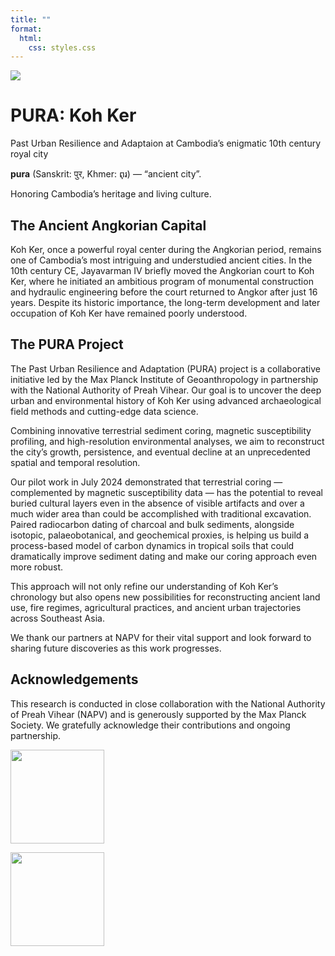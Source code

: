 ```yaml
---
title: ""
format:
  html:
    css: styles.css
---
```


![](images/kk_site_area.png){.hero-image}

<div class="hero-text">
  <h1>PURA: Koh Ker</h1>
  <p>Past Urban Resilience and Adaptaion at Cambodia’s enigmatic 10th century royal city</p>
</div>

<div class="pura-intro">
  <p>
    <strong>pura</strong>
    <span class="script">(Sanskrit: <span lang="sa">पुर</span>, Khmer: <span lang="km">ពុរ</span>)</span>
    — “ancient city”.
  </p>
  <p class="khmer-first">Honoring Cambodia’s heritage and living culture.</p>
</div>

<h2>The Ancient Angkorian Capital</h2>
Koh Ker, once a powerful royal center during the Angkorian period, remains one of Cambodia’s most intriguing and understudied ancient cities. In the 10th century CE, Jayavarman IV briefly moved the Angkorian court to Koh Ker, where he initiated an ambitious program of monumental construction and hydraulic engineering before the court returned to Angkor after just 16 years. Despite its historic importance, the long-term development and later occupation of Koh Ker have remained poorly understood.

<h2>The PURA Project</h2>
The Past Urban Resilience and Adaptation (PURA) project is a collaborative initiative led by the Max Planck Institute of Geoanthropology in partnership with the National Authority of Preah Vihear. Our goal is to uncover the deep urban and environmental history of Koh Ker using advanced archaeological field methods and cutting-edge data science.

Combining innovative terrestrial sediment coring, magnetic susceptibility profiling, and high-resolution environmental analyses, we aim to reconstruct the city's growth, persistence, and eventual decline at an unprecedented spatial and temporal resolution.

Our pilot work in July 2024 demonstrated that terrestrial coring — complemented by magnetic susceptibility data — has the potential to reveal buried cultural layers even in the absence of visible artifacts and over a much wider area than could be accomplished with traditional excavation. Paired radiocarbon dating of charcoal and bulk sediments, alongside isotopic, palaeobotanical, and geochemical proxies, is helping us build a process-based model of carbon dynamics in tropical soils that could dramatically improve sediment dating and make our coring approach even more robust. 

This approach will not only refine our understanding of Koh Ker’s chronology but also opens new possibilities for reconstructing ancient land use, fire regimes, agricultural practices, and ancient urban trajectories across Southeast Asia.

We thank our partners at NAPV for their vital support and look forward to sharing future discoveries as this work progresses.

## Acknowledgements

This research is conducted in close collaboration with the National Authority of Preah Vihear (NAPV) and is generously supported by the Max Planck Society. We gratefully acknowledge their contributions and ongoing partnership.

::: {.grid}

::: {.g-col-6 .text-center}
[![](images/logo_napv.png){width=150px}](https://napv.gov.kh/national-authority-for-preah-vihear)
:::

::: {.g-col-6 .text-center}
[![](images/logo_mpggea.jpg){width=150px}](https://www.gea.mpg.de/)
:::

:::